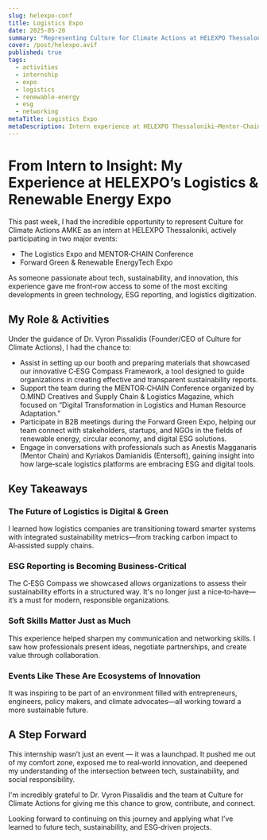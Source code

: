 ```yaml
---
slug: helexpo-conf
title: Logistics Expo
date: 2025-05-20
summary: "Representing Culture for Climate Actions at HELEXPO Thessaloniki across Logistics Expo/Mentor‑Chain and Forward Green & Renewable EnergyTech."
cover: /post/helexpo.avif
published: true
tags:
  - activities
  - internship
  - expo
  - logistics
  - renewable-energy
  - esg
  - networking
metaTitle: Logistics Expo
metaDescription: Intern experience at HELEXPO Thessaloniki—Mentor‑Chain, Forward Green, logistics digitization, ESG reporting, and key takeaways.
---
```


# From Intern to Insight: My Experience at HELEXPO’s Logistics & Renewable Energy Expo

This past week, I had the incredible opportunity to represent Culture for Climate Actions AMKE as an intern at HELEXPO Thessaloniki, actively participating in two major events:

- The Logistics Expo and MENTOR‑CHAIN Conference
- Forward Green & Renewable EnergyTech Expo

As someone passionate about tech, sustainability, and innovation, this experience gave me front‑row access to some of the most exciting developments in green technology, ESG reporting, and logistics digitization.

## My Role & Activities

Under the guidance of Dr. Vyron Pissalidis (Founder/CEO of Culture for Climate Actions), I had the chance to:

- Assist in setting up our booth and preparing materials that showcased our innovative C‑ESG Compass Framework, a tool designed to guide organizations in creating effective and transparent sustainability reports.
- Support the team during the MENTOR‑CHAIN Conference organized by O.MIND Creatives and Supply Chain & Logistics Magazine, which focused on “Digital Transformation in Logistics and Human Resource Adaptation.”
- Participate in B2B meetings during the Forward Green Expo, helping our team connect with stakeholders, startups, and NGOs in the fields of renewable energy, circular economy, and digital ESG solutions.
- Engage in conversations with professionals such as Anestis Magganaris (Mentor Chain) and Kyriakos Damianidis (Entersoft), gaining insight into how large‑scale logistics platforms are embracing ESG and digital tools.

## Key Takeaways

### The Future of Logistics is Digital & Green
I learned how logistics companies are transitioning toward smarter systems with integrated sustainability metrics—from tracking carbon impact to AI‑assisted supply chains.

### ESG Reporting is Becoming Business‑Critical
The C‑ESG Compass we showcased allows organizations to assess their sustainability efforts in a structured way. It's no longer just a nice‑to‑have—it’s a must for modern, responsible organizations.

### Soft Skills Matter Just as Much
This experience helped sharpen my communication and networking skills. I saw how professionals present ideas, negotiate partnerships, and create value through collaboration.

### Events Like These Are Ecosystems of Innovation
It was inspiring to be part of an environment filled with entrepreneurs, engineers, policy makers, and climate advocates—all working toward a more sustainable future.

## A Step Forward

This internship wasn’t just an event — it was a launchpad. It pushed me out of my comfort zone, exposed me to real‑world innovation, and deepened my understanding of the intersection between tech, sustainability, and social responsibility.

I'm incredibly grateful to Dr. Vyron Pissalidis and the team at Culture for Climate Actions for giving me this chance to grow, contribute, and connect.

Looking forward to continuing on this journey and applying what I’ve learned to future tech, sustainability, and ESG‑driven projects.

